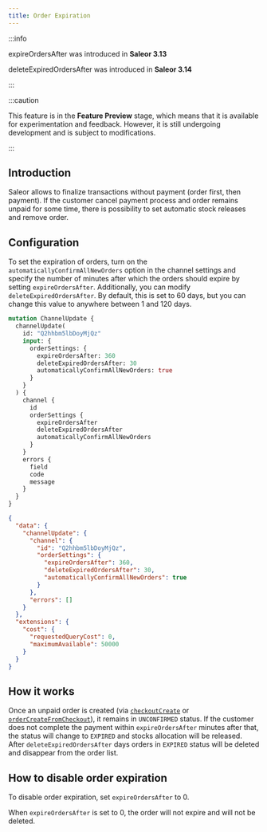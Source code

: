 ```yaml
---
title: Order Expiration
---
```


:::info

expireOrdersAfter was introduced in **Saleor 3.13**

deleteExpiredOrdersAfter was introduced in **Saleor 3.14**

:::

:::caution

This feature is in the **Feature Preview** stage, which means that it is available for experimentation and
feedback. However, it is still undergoing development and is subject to modifications.

:::

## Introduction

Saleor allows to finalize transactions without payment (order first, then payment). If the customer cancel payment process and order remains unpaid for some time, there is possibility to set automatic stock releases and remove order.

## Configuration

To set the expiration of orders, turn on the `automaticallyConfirmAllNewOrders` option in the channel settings and specify the number of minutes after which the orders should expire by setting `expireOrdersAfter`.
Additionally, you can modify `deleteExpiredOrdersAfter`. By default, this is set to 60 days, but you can change this value to anywhere between 1 and 120 days.

```graphql
mutation ChannelUpdate {
  channelUpdate(
    id: "Q2hhbm5lbDoyMjQz"
    input: {
      orderSettings: {
        expireOrdersAfter: 360
        deleteExpiredOrdersAfter: 30
        automaticallyConfirmAllNewOrders: true
      }
    }
  ) {
    channel {
      id
      orderSettings {
        expireOrdersAfter
        deleteExpiredOrdersAfter
        automaticallyConfirmAllNewOrders
      }
    }
    errors {
      field
      code
      message
    }
  }
}
```

```json
{
  "data": {
    "channelUpdate": {
      "channel": {
        "id": "Q2hhbm5lbDoyMjQz",
        "orderSettings": {
          "expireOrdersAfter": 360,
          "deleteExpiredOrdersAfter": 30,
          "automaticallyConfirmAllNewOrders": true
        }
      },
      "errors": []
    }
  },
  "extensions": {
    "cost": {
      "requestedQueryCost": 0,
      "maximumAvailable": 50000
    }
  }
}
```

## How it works

Once an unpaid order is created (via [`checkoutCreate`](api-reference/checkout/mutations/checkout-create.mdx) or [`orderCreateFromCheckout`](api-reference/orders/mutations/order-create-from-checkout.mdx)), it remains in `UNCONFIRMED` status. If the customer does not complete the payment within `expireOrdersAfter` minutes after that, the status will change to `EXPIRED` and stocks allocation will be released.
After `deleteExpiredOrdersAfter` days orders in `EXPIRED` status will be deleted and disappear from the order list.

## How to disable order expiration

To disable order expiration, set `expireOrdersAfter` to 0.

When `expireOrdersAfter` is set to 0, the order will not expire and will not be deleted.
